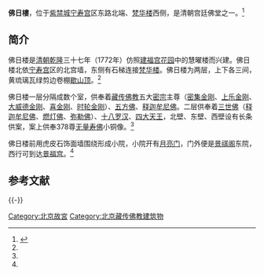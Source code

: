 '''佛日樓'''，位于[[紫禁城|紫禁城]][[宁寿宫|宁寿宫]]区东路北端、[[梵华楼|梵华楼]]西侧，是清朝宫廷佛堂之一。<ref name=forilou>{{Cite web |url=http://www.dpm.org.cn/www_oldweb/China/phoweb/BuildingPage/7/B3019.htm |title=佛日楼，故宫博物院，于2013-10-19查阅 |accessdate=2013-10-20 |archive-date=2015-09-23 |archive-url=https://web.archive.org/web/20150923223833/http://www.dpm.org.cn/www_oldweb/China/phoweb/BuildingPage/7/B3019.htm |dead-url=no }}</ref>

==简介==
佛日楼是[[清朝|清朝]][[乾隆|乾隆]]三十七年（1772年）仿照[[建福宫花园|建福宫花园]]中的慧曜楼而兴建。佛日楼北依[[宁寿宫|宁寿宫]]区的北宫墙，东侧有石梯连接[[梵华楼|梵华楼]]。佛日楼为两层，上下各三间，黄琉璃瓦绿剪边卷棚[[歇山顶|歇山顶]]。<ref name=forilou/>

佛日楼一层分隔成数个室，供奉着[[藏传佛教|藏传佛教]]五大[[密宗|密宗]]主尊（[[密集金刚|密集金刚]]、[[胜乐金刚|上乐金刚]]、[[大威德金刚|大威德金刚]]、[[喜金刚|喜金刚]]、[[时轮金刚|时轮金刚]]）、[[五方佛|五方佛]]、[[释迦牟尼佛|释迦牟尼佛]]。二层供奉着[[三世佛|三世佛]]（[[释迦牟尼佛|释迦牟尼佛]]、[[燃灯佛|燃灯佛]]、[[弥勒佛|弥勒佛]]）、[[十八罗汉|十八罗汉]]、[[四大天王|四大天王]]，北壁、东壁、西壁设有长条供案，案上供奉378尊[[无量寿佛|无量寿佛]]小铜像。<ref name=forilou/>

佛日楼前用虎皮石饰面墙围绕形成小院，小院开有[[月亮门|月亮门]]，门外便是[[宁寿宫|景祺阁]]东院，西行可到达[[景福宫_(北京故宫)|景福宫]]。<ref name=forilou/>

== 参考文献 ==
{{Reflist}}

{{-}}
{{Geographic Location
|西北 = 
|北 =
|東北 =
|西 = 
|中央 = '''佛日楼'''
|東 = [[梵华楼|梵华楼]]
|西南 = [[宁寿宫|景祺阁]]
|南 =
|東南 = [[景福宫_(北京故宫)|景福宫]]
}}

[[Category:北京故宮|Category:北京故宮]]
[[Category:北京藏传佛教建筑物|Category:北京藏传佛教建筑物]]
